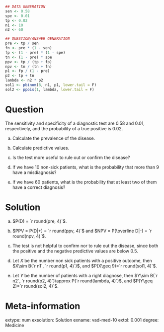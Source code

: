 
```r
## DATA GENERATION
sen <- 0.58
spe <- 0.01
tp <- 0.02
n1 <- 10
n2 <- 60

## QUESTION/ANSWER GENERATION
pre <- tp / sen
fn <- pre * (1 - sen)
fp <- (1 - pre) * (1 - spe)
tn <- (1 - pre) * spe
ppv <- tp / (tp + fp)
npv <- tn / (tn + fn)
p1 <- fp / (1 - pre)
p2 <- tp + tn
lambda <- n2 * p2
sol1 <- pbinom(8, n1, p1, lower.tail = F)
sol2 <- ppois(1, lambda, lower.tail = F)
```

Question
========
The sensitivity and specificity of a diagnostic test are 0.58 and 0.01, respectively, and the probability of a true positive is 0.02.


a. Calculate the prevalence of the disease.

a. Calculate predictive values.

a. Is the test more useful to rule out or confirm the disease?

a. If we have 10 non-sick patients, what is the probability that more than 9 have a misdiagnosis?

a. If we have 60 patients, what is the probability that at least two of them have a correct diagnosis?

Solution
========

a. $P(D) = `r round(pre, 4)`$.

a. $PPV = P(D|+) = `r round(ppv, 4)`$ and $NPV = P(\overline D|-) = `r round(npv, 4)`$.

a. The test is not helpful to confirm nor to rule out the disease, since both the positive and the negative predictive values are below 0.5.

a. Let $X$ be the number non sick patients with a positive outcome, then $X\sim B(`r n1`, `r round(p1, 4)`)$, and $P(X\geq 9)=`r round(sol1, 4)`$.

a. Let $Y$ be the number of patients with a right diagnose, then $Y\sim B(`r n2`, `r round(p2, 4)`)\approx P(`r round(lambda, 4)`)$, and $P(Y\geq 2)=`r round(sol2, 4)`$.

Meta-information 
================
extype: num
exsolution: Solution
exname: vad-med-10
extol: 0.001
degree: Medicine
 
